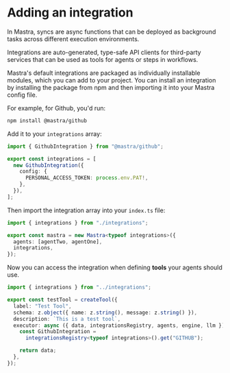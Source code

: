 # Adding an integration

In Mastra, syncs are async functions that can be deployed as background tasks across different execution environments. 

Integrations are auto-generated, type-safe API clients for third-party services that can be used as tools for agents or steps in workflows.

Mastra's default integrations are packaged as individually installable modules, which you can add to your project. You can install an integration by installing the package from npm and then importing it into your Mastra config file.

For example, for Github, you'd run:

```bash npm2yarn copy
npm install @mastra/github
```

Add it to your `integrations` array:

```ts filename="src/mastra/integrations/index.ts" showLineNumbers {1, 4-8} copy
import { GithubIntegration } from "@mastra/github";

export const integrations = [
  new GithubIntegration({
    config: {
      PERSONAL_ACCESS_TOKEN: process.env.PAT!,
    },
  }),
];
```

Then import the integration array into your `index.ts` file:

```ts filename="src/mastra/index.ts" showLineNumbers {1,5} copy
import { integrations } from "./integrations";

export const mastra = new Mastra<typeof integrations>({
  agents: [agentTwo, agentOne],
  integrations,
});
```

Now you can access the integration when defining **tools** your agents should use.

```ts filename="src/mastra/tools/index.ts" showLineNumbers copy
import { integrations } from "../integrations";

export const testTool = createTool({
  label: "Test Tool",
  schema: z.object({ name: z.string(), message: z.string() }),
  description: `This is a test tool`,
  executor: async ({ data, integrationsRegistry, agents, engine, llm }) => {
    const GithubIntegration =
      integrationsRegistry<typeof integrations>().get("GITHUB");

    return data;
  },
});
```
